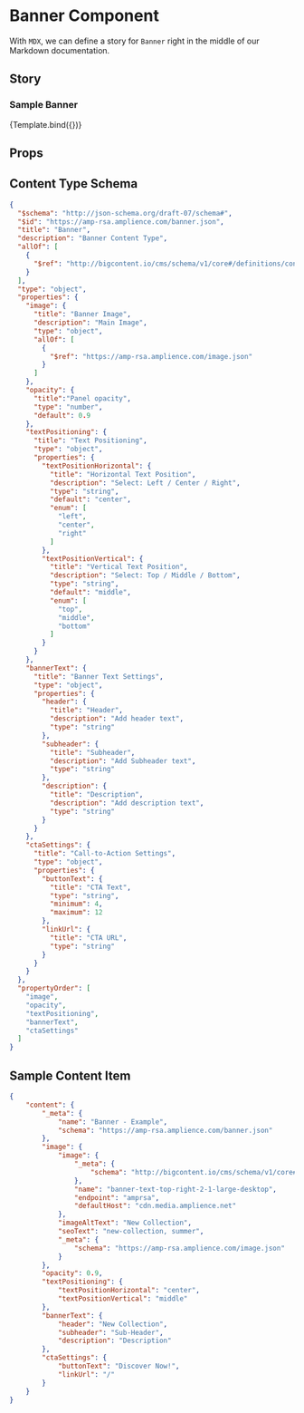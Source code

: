 
<Meta title="Components/Banner" component={Banner} />


# Banner Component

With `MDX`, we can define a story for `Banner` right in the middle of our
Markdown documentation.

## Story

### Sample Banner

<Canvas>
  <Story 
    name="Sample Banner"
    args={{
        "image": {
            "image": {
                "_meta": {
                    "schema": "http://bigcontent.io/cms/schema/v1/core#/definitions/image-link"
                },
                "name": "banner-text-top-right-2-1-large-desktop",
                "endpoint": "amprsa",
                "defaultHost": "cdn.media.amplience.net"
            },
            "imageAltText": "New Collection",
            "seoText": "new-collection, summer",
            "_meta": {
                "schema": "https://amp-rsa.amplience.com/image.json"
            }
        },
        "opacity": 0.9,
        "textPositioning": {
            "textPositionHorizontal": "center",
            "textPositionVertical": "middle"
        },
        "bannerText": {
            "header": "New Collection",
            "subheader": "Sub-Header",
            "description": "Description"
        },
        "ctaSettings": {
            "buttonText": "Discover Now!",
            "linkUrl": "/"
        }
    }}>
      {Template.bind({})}
  </Story>
</Canvas>

## Props

<Props of={Banner} />

## Content Type Schema

```json
{
  "$schema": "http://json-schema.org/draft-07/schema#",
  "$id": "https://amp-rsa.amplience.com/banner.json",
  "title": "Banner",
  "description": "Banner Content Type",
  "allOf": [
    {
      "$ref": "http://bigcontent.io/cms/schema/v1/core#/definitions/content"
    }
  ],
  "type": "object",
  "properties": {
    "image": {
      "title": "Banner Image",
      "description": "Main Image",
      "type": "object",
      "allOf": [
        {
          "$ref": "https://amp-rsa.amplience.com/image.json"
        }
      ]
    },
    "opacity": {
      "title":"Panel opacity",
      "type": "number",
      "default": 0.9
    },
    "textPositioning": {
      "title": "Text Positioning",
      "type": "object",
      "properties": {
        "textPositionHorizontal": {
          "title": "Horizontal Text Position",
          "description": "Select: Left / Center / Right",
          "type": "string",
          "default": "center",
          "enum": [
            "left",
            "center",
            "right"
          ]
        },
        "textPositionVertical": {
          "title": "Vertical Text Position",
          "description": "Select: Top / Middle / Bottom",
          "type": "string",
          "default": "middle",
          "enum": [
            "top",
            "middle",
            "bottom"
          ]
        }
      }
    },
    "bannerText": {
      "title": "Banner Text Settings",
      "type": "object",
      "properties": {
        "header": {
          "title": "Header",
          "description": "Add header text",
          "type": "string"
        },
        "subheader": {
          "title": "Subheader",
          "description": "Add Subheader text",
          "type": "string"
        },
        "description": {
          "title": "Description",
          "description": "Add description text",
          "type": "string"
        }
      }
    },
    "ctaSettings": {
      "title": "Call-to-Action Settings",
      "type": "object",
      "properties": {
        "buttonText": {
          "title": "CTA Text",
          "type": "string",
          "minimum": 4,
          "maximum": 12
        },
        "linkUrl": {
          "title": "CTA URL",
          "type": "string"
        }
      }
    }
  },
  "propertyOrder": [
    "image",
    "opacity",
    "textPositioning",
    "bannerText",
    "ctaSettings"
  ]
}
```

## Sample Content Item

```json
{
    "content": {
        "_meta": {
            "name": "Banner - Example",
            "schema": "https://amp-rsa.amplience.com/banner.json"
        },
        "image": {
            "image": {
                "_meta": {
                    "schema": "http://bigcontent.io/cms/schema/v1/core#/definitions/image-link"
                },
                "name": "banner-text-top-right-2-1-large-desktop",
                "endpoint": "amprsa",
                "defaultHost": "cdn.media.amplience.net"
            },
            "imageAltText": "New Collection",
            "seoText": "new-collection, summer",
            "_meta": {
                "schema": "https://amp-rsa.amplience.com/image.json"
            }
        },
        "opacity": 0.9,
        "textPositioning": {
            "textPositionHorizontal": "center",
            "textPositionVertical": "middle"
        },
        "bannerText": {
            "header": "New Collection",
            "subheader": "Sub-Header",
            "description": "Description"
        },
        "ctaSettings": {
            "buttonText": "Discover Now!",
            "linkUrl": "/"
        }
    }
}
```